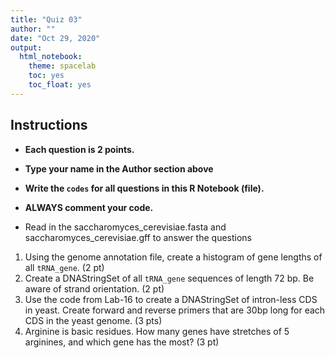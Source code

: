 ```yaml
---
title: "Quiz 03"
author: ""
date: "Oct 29, 2020"
output: 
  html_notebook:
    theme: spacelab
    toc: yes
    toc_float: yes
---
```


## Instructions
- **Each question is 2 points.**
- **Type your name in the Author section above**
- **Write the `codes` for all questions in this R Notebook (file).**
- **ALWAYS comment your code.**

- Read in the saccharomyces_cerevisiae.fasta and saccharomyces_cerevisiae.gff to answer the questions 

1. Using the genome annotation file, create a histogram of gene lengths of all `tRNA_gene`. (2 pt)
2. Create a DNAStringSet of all `tRNA_gene` sequences of length 72 bp. Be aware of strand orientation. (2 pt)
3. Use the code from Lab-16 to create a DNAStringSet of intron-less CDS in yeast. Create forward and reverse primers that are 30bp long for each CDS in the yeast genome. (3 pts)
4. Arginine is basic residues. How many genes have stretches of 5 arginines, and which gene has the most? (3 pt)